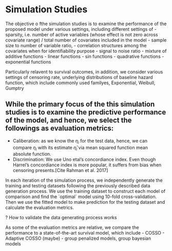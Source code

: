 # Simulation Studies
The objective o fthe simulation studies is to examine the performance of the proposed model under various settings, including different settings of 
- sparsity, i.e. number of active variables (whose effect is not zero across covariate range) / total number of covariates included in the model
- sample size to number of variable ratio, 
- correlation structures among the covariates when for identifiability purpose
- signal to noise ratio
- mixture of additive functions
  - linear functions
  - sin functions
  - quadrative functions
  - exponential functions
  
Particularly relavent to survival outcomes, in addition, we consider various settings of censoring rate, underlying distributions of baseline hazard function, which include commonly used familyes, Exponential, Weibull, Gumptry



While the primary focus of the this simulation studies is to examine the predictive performance of the model, and hence, we select the followings as evaluation metrics:
-
- Caliberation: as we know the $\eta_i$ for the test data, hence, we can compare $\eta_i$ with its estimate $\hat \eta_i$ via mean squared function mean absolute function.
- Discrimination: We use Uno etal's concordiance index. Even though Harrel's concordiance index is more popular, it suffers from bias when censoring presents.[Cite Rahman et al. 2017]

In each iteration of the simulation process, we independently generate the training and testing datasets following the previously described data generation process. We use the training dataset to construct each model of comparison and find the \`optimal\` model using 10-fold cross-validation. Then we use the fitted model to make prediction for the testing dataset and calculate the evaluation metrics.


? How to validate the data generating process works


As some of the evaluation metrics are relative, we compare the performance to a state-of-the-art survival model, which include
- COSSO
- Adaptive COSSO (maybe)
- group penalized models, group bayesian models

